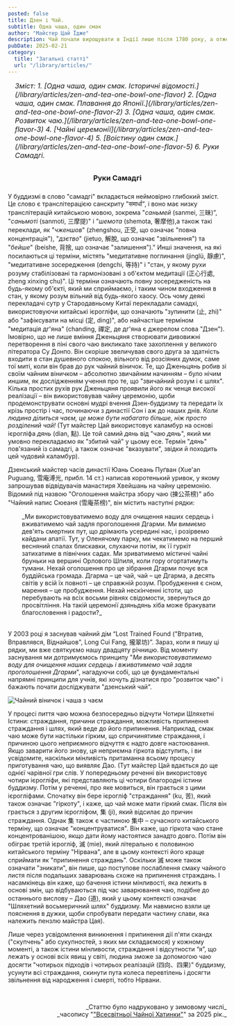 ```yaml
---
posted: false
title: Дзен і Чай.
subtitle: Одна чаша, один смак
author: "Майстер Цай Їдже"
description: Чай почали вирощувати в Індії лише після 1780 року, а отже жодного зв'язку поміж чаєм і раннім Буддизмом у Індії не існувало. Як Дзен і чай виявилися настільки глибоко взаємопов'язаними, що стали "одним цілим"?
pubDate: 2025-02-21
category: 
  title: "Загальні статті"
  url: "/library/articles/"
---
```



<section style="font-size: 1rem; font-style: italic; padding-left: 1rem; margin-bottom: 2rem;">
    Зміст:
    1. [Одна чаша, один смак. Історичні відомості.](/library/articles/zen-and-tea-one-bowl-one-flavor)
    2. [Одна чаша, один смак. Плавання до Японії.](/library/articles/zen-and-tea-one-bowl-one-flavor-2)
    3. [Одна чаша, один смак. Розвиток чаю.](/library/articles/zen-and-tea-one-bowl-one-flavor-3)
    4. [Чайні церемонії](/library/articles/zen-and-tea-one-bowl-one-flavor-4)
    5. [Воістину один смак.](/library/articles/zen-and-tea-one-bowl-one-flavor-5)
    6. Руки Самадгі.
</section>

<h3 style="text-align: center; margin-bottom: 1.5rem;">Руки Самадгі</h3>

У буддизмі в слово "самадгі" вкладається неймовірно глибокий зміст. Це слово є транслітерацією санскриту "समार्धा", і воно має низку транслітерацій китайською мовою, зокрема "_саньмей_ (sanmei, 三昧)”, "_саньмоті_ (sanmoti, 三摩提)" і "_шемота_ (shemota, 奢摩他),а також такі переклади, як "_чженшов_" (zhengshou, 正受, що означає "повна концентрація"), "_дзєтво_" (jietuo, 解脫, що означає "звільнення") та "_бейше_" (beishe, 背捨, що означає "залишення")." Инші значення, на які посилаються ці терміни, містять "медитативне поглинання (jinglü, 靜慮)", "медитативне зосередження (dengchi, 等持)" і "стан, у якому рухи розуму стабілізовані та гармонізовані з об'єктом медитації (正心行處, zheng xinxing chu)". Ці терміни означають повну зосередженість на будь-якому об'єкті, який ми сприймаємо, і таким чином входження в стан, у якому розум вільний від будь-якого хаосу. Ось чому деякі перекладачі сутр у Стародавньому Китаї перекладали самадхі, використовуючи китайські ієрогліфи, що означають "зупинити (止, zhi)" або "зафіксувати на місці (定, ding)", або найчастіше терміном "медитація дг'яна" (chanding, 禪定, де дг'яна є джерелом слова "Дзен"). Імовірно, що не лише вміння Дженьцяня створювати дивовижні перетворення в піні свого чаю викликало таке захоплення у великого літератора Су Донпо. Він скоріше звеличував свого друга за здатність входити в стан душевного спокою, вільного від розсіяних думок, саме тої миті, коли він брав до рук чайний віничок. Те, що Дженьцянь робив зі своїм чайним віничком – абсолютно звичайним начинням – було нічим иншим, як дослідженням учення про те, що "звичайний розум і є шлях". Кілька простих рухів рук Дженьцяня проявили його як ченця високої реалізації – він використовував чайну церемонію, щоби продемонструвати основні мудрі вчення Дзен-буддизму та передати їх крізь простір і час, починаючи з династії Сон і аж до наших днів. _Коли людина ділиться чаєм, це може бути набагато більше, ніж просто розділений чай!_ (Тут майстер Цай використовує каламбур на основі ієрогліфа _дянь_ (dian, 點). Це той самий _дянь_ від "чаю _дянь_", який ми умовно перекладаємо як "збитий чай" у цьому есе. Термін "_дянь_" пов'язаний із самадгі, а також означає "вказувати", звідки й походить цей чудовий каламбур).

Дзенський майстер часів династії Юань Сюеань Пуґван (Xue'an Puguang, 雪庵溥光, прибл. 14 ст.) написав коротенький уривок, у якому запрошував відвідувачів манастиря Хвейшань на чайну церемонію. Відомий під назвою "Оголошення майстра збору чаю (揀公茶榜)" або "Чайний напис Сюеаня (雪庵茶榜)", він містить наступні рядки:

<section style="margin: 0 0 1rem 0; padding: 0 0 1rem 2rem;">
_Ми використовуватимемо воду для очищення наших сердець і вживатимемо чай задля проголошення Дгарми. Ми вимиємо дев'ять смертних пут, що дрімають усередині нас, і розірвемо кайдани апатії. Тут, у Оленячому парку, ми чекатимемо на перший весняний спалах блискавки, слухаючи потім, як її гуркіт затихатиме в північних садах. Ми зриватимемо містичні чайні бруньки на вершині Орлового Шпиля, коли гору огортатимуть тумани. Нехай оголошення про це зібрання Дгарми почує вся буддійська громада. Дгарма – це чай, чай – це Дгарма, а десять світів у всій їх повноті – це справжній розум. Пробудження є сном, марення – це пробудження. Нехай нескінченні істоти, що перебувають на всіх восьми рівнях свідомости, звернуться до просвітління. На такій церемонії дзяньдянь хіба може бракувати благословення і радости?_
</section>

У 2003 році я заснував чайний дім “Lost Trained Found ("Втратив, Вправлявся, Віднайшов", Long Cui Fang, 攏翠坊)”. Зараз, коли я пишу ці рядки, ми вже святкуємо нашу двадцяту річницю. Від моменту заснування ми дотримуємось принципу "_Ми використовуватимемо воду для очищення наших сердець і вживатимемо чай задля проголошення Дгарми_", нагадуючи собі, що це фундаментальні напрямні принципи для учнів, які хочуть дізнатися про "розвиток чаю" і бажають почати досліджувати "дзенський чай".

<Image class="align-center" src={Image1} alt="Чайний віничок і чаша з чаєм" />

У процесі пиття чаю можна безпосередньо відчути Чотири Шляхетні Істини: страждання, причини страждання, можливість припинення страждання і шлях, який веде до його припинення. Наприклад, смак чаю може бути настільки гірким, що спричинятиме страждання, і причиною цього неприємного відчуття є надто довге настоювання. Якщо заварити його знову, ця неприємна гіркота відступить, і ви усвідомите, наскільки мінливість притаманна всьому процесу приготування чаю, що виявляє Дао. (Тут майстер Цай вдається до ще однієї чарівної гри слів. У попередньому реченні він використовує чотири ієрогліфи, які представляють ці чотири благородні істини буддизму. Потім у реченні, про яке мовиться, він грається з цими ієрогліфами. Спочатку він бере ієрогліф "страждання" (ku, 苦), який також означає "гіркоту", і каже, що чай може мати гіркий смак. Після він грається з другим ієрогліфом, 集 (ji), який відсилає до причин страждання. Однак 集 також є частиною 集中 – сучасного китайського терміну, що означає "концентруватися". Він каже, що гіркота чаю стане концентрованішою, якщо дати йому настоятися занадто довго. Потім він обіграє третій ієрогліф, 滅 (mie), який літерально є половиною китайського терміну "Нірвана", але в цьому контексті його краще сприймати як "припинення страждань". Оскільки 滅 може також означати "зникати", він пише, що поступове послаблення смаку чайного листя після подальших заварювань схоже на припинення страждань. І насамкінець він каже, що бачення істини мінливості, яка лежить в основі змін, що відбуваються під час заварювання чаю, подібне до останнього вислову – Дао (道), який у цьому контексті означає "Шляхетний восьмеричний шлях" буддизму. Ми навмисно взяли це пояснення в дужки, щоби спробувати передати частину слави, яка належить пензлю майстра Цая).

Лише через усвідомлення виникнення і припинення дії п'яти скандх ("скупчень" або сукупностей, з яких ми складаємося) у кожному моменті, а також істини мінливости, страждання і відсутности “я”, що лежать у основі всіх явищ у світі, людина зможе за допомогою чаю досягти "чотирьох підходів і чотирьох реалізацій (四向、四果)" буддизму, усунути всі страждання, скинути пута колеса перевтілень і досягти звільнення від народження і смерті, тобто Нірвани.

<p>&nbsp;</p>
<p align="right" style="font-size: 0.9rem;">_Статтю було надруковано у зимовому числі_<br />_часопису "<a href="http://www.globalteahut.org/" target="_blank" rel="noopener noreferrer">"Всесвітньої Чайної Хатинки"</a>" за 2025 рік._</p>